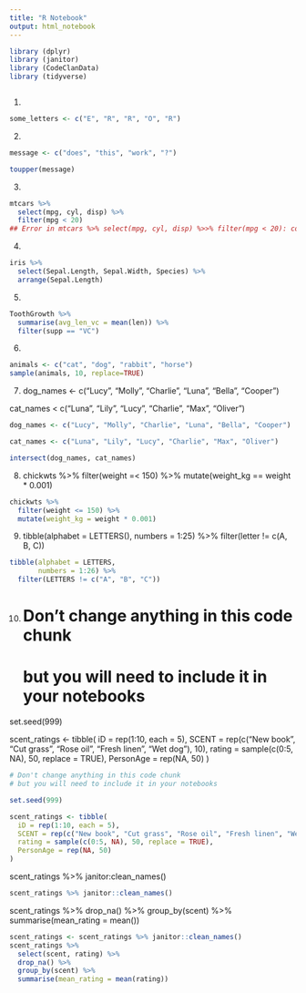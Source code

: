 ```yaml
---
title: "R Notebook"
output: html_notebook
---
```


```r
library (dplyr)
library (janitor)
library (CodeClanData)
library (tidyverse)
```

```r

```
1.
```r
some_letters <- c("E", "R", "R", "O", "R")
```


2.
```r
message <- c("does", "this", "work", "?")

toupper(message)
```


3.
```r
mtcars %>% 
  select(mpg, cyl, disp) %>%
  filter(mpg < 20)
## Error in mtcars %>% select(mpg, cyl, disp) %>>% filter(mpg < 20): could not find function "%>>%"
```


4.
```r
iris %>% 
  select(Sepal.Length, Sepal.Width, Species) %>% 
  arrange(Sepal.Length)
```



5.
```r
ToothGrowth %>%
  summarise(avg_len_vc = mean(len)) %>% 
  filter(supp == "VC")
```

6.
```r
animals <- c("cat", "dog", "rabbit", "horse")
sample(animals, 10, replace=TRUE)
```

7. dog_names <- c("Lucy", "Molly", "Charlie", "Luna", "Bella", "Cooper")

cat_names < c("Luna", "Lily", "Lucy", "Charlie", "Max", "Oliver")

```r
dog_names <- c("Lucy", "Molly", "Charlie", "Luna", "Bella", "Cooper")

cat_names <- c("Luna", "Lily", "Lucy", "Charlie", "Max", "Oliver")

intersect(dog_names, cat_names)
```

8. chickwts %>% 
  filter(weight =< 150) %>% 
  mutate(weight_kg == weight * 0.001)
  
```r
chickwts %>% 
  filter(weight <= 150) %>% 
  mutate(weight_kg = weight * 0.001)
```
  
9. tibble(alphabet = LETTERS(),
       numbers = 1:25) %>% 
  filter(letter != c(A, B, C))
  
```r
tibble(alphabet = LETTERS,
       numbers = 1:26) %>% 
  filter(LETTERS != c("A", "B", "C"))
```
  
  10. # Don't change anything in this code chunk
# but you will need to include it in your notebooks

set.seed(999)

scent_ratings <- tibble(
  iD = rep(1:10, each = 5),
  SCENT = rep(c("New book", "Cut grass", "Rose oil", "Fresh linen", "Wet dog"), 10),
  rating = sample(c(0:5, NA), 50, replace = TRUE),
  PersonAge = rep(NA, 50)
)

```r
# Don't change anything in this code chunk
# but you will need to include it in your notebooks

set.seed(999)

scent_ratings <- tibble(
  iD = rep(1:10, each = 5),
  SCENT = rep(c("New book", "Cut grass", "Rose oil", "Fresh linen", "Wet dog"), 10),
  rating = sample(c(0:5, NA), 50, replace = TRUE),
  PersonAge = rep(NA, 50)
)
```

  scent_ratings %>% janitor:clean_names()
  
```r
scent_ratings %>% janitor::clean_names()
```
  scent_ratings %>% 
  drop_na() %>% 
  group_by(scent) %>% 
  summarise(mean_rating = mean())
  
```r
scent_ratings <- scent_ratings %>% janitor::clean_names()
scent_ratings %>% 
  select(scent, rating) %>% 
  drop_na() %>% 
  group_by(scent) %>% 
  summarise(mean_rating = mean(rating))
```
  
  